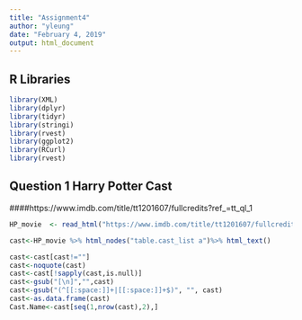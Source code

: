 ---
title: "Assignment4"
author: "yleung"
date: "February 4, 2019"
output: html_document
---

## R Libraries
```{r setup, include=FALSE}
library(XML)
library(dplyr)
library(tidyr)
library(stringi)
library(rvest)
library(ggplot2)
library(RCurl)
library(rvest)
```

## Question 1 Harry Potter Cast 
####https://www.imdb.com/title/tt1201607/fullcredits?ref_=tt_ql_1

```{r Q1Cast}
HP_movie  <- read_html("https://www.imdb.com/title/tt1201607/fullcredits?ref_=tt_ql_1")

cast<-HP_movie %>% html_nodes("table.cast_list a")%>% html_text()

cast<-cast[cast!=""]
cast<-noquote(cast)
cast<-cast[!sapply(cast,is.null)]
cast<-gsub("[\n]","",cast)
cast<-gsub("(^[[:space:]]+|[[:space:]]+$)", "", cast)
cast<-as.data.frame(cast)
Cast.Name<-cast[seq(1,nrow(cast),2),]
```
